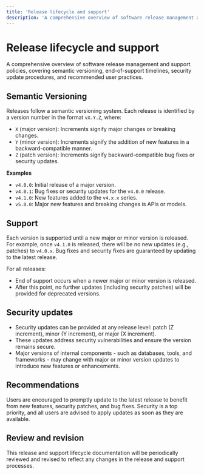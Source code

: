 ```yaml
---
title: 'Release lifecycle and support'
description: 'A comprehensive overview of software release management and support policies, covering semantic versioning, end-of-support timelines, security update procedures, and recommended user practices.'
---
```


# Release lifecycle and support

A comprehensive overview of software release management and support policies, covering semantic versioning, end-of-support timelines, security update procedures, and recommended user practices.

## Semantic Versioning

Releases follow a semantic versioning system. Each release is identified by a version number in the format `vX.Y.Z`, where:

- `X` (major version): Increments signify major changes or breaking changes.
- `Y` (minor version): Increments signify the addition of new features in a backward-compatible manner.
- `Z` (patch version): Increments signify backward-compatible bug fixes or security updates.

**Examples**

- `v4.0.0`: Initial release of a major version.
- `v4.0.1`: Bug fixes or security updates for the `v4.0.0` release.
- `v4.1.0`: New features added to the `v4.x.x` series.
- `v5.0.0`: Major new features and breaking changes is APIs or models.

## Support

Each version is supported until a new major or minor version is released. For example, once `v4.1.0` is released, there will be no new updates (e.g., patches) to `v4.0.x`. Bug fixes and security fixes are guaranteed by updating to the latest release.

For all releases:

- End of support occurs when a newer major or minor version is released.
- After this point, no further updates (including security patches) will be provided for deprecated versions.

## Security updates

- Security updates can be provided at any release level: patch (Z increment), minor (Y increment), or major (X increment).
- These updates address security vulnerabilities and ensure the version remains secure.
- Major versions of internal components - such as databases, tools, and frameworks - may change with major or minor version updates to introduce new features or enhancements.

## Recommendations

Users are encouraged to promptly update to the latest release to benefit from new features, security patches, and bug fixes. Security is a top priority, and all users are advised to apply updates as soon as they are available.

## Review and revision

This release and support lifecycle documentation will be periodically reviewed and revised to reflect any changes in the release and support processes.
